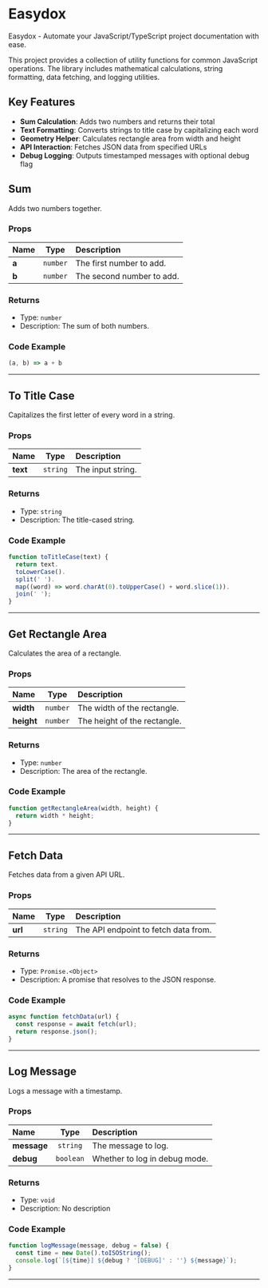 # Easydox

Easydox - Automate your JavaScript/TypeScript project documentation with ease.

This project provides a collection of utility functions for common JavaScript operations. The library includes mathematical calculations, string formatting, data fetching, and logging utilities.

## Key Features

- **Sum Calculation**: Adds two numbers and returns their total
- **Text Formatting**: Converts strings to title case by capitalizing each word
- **Geometry Helper**: Calculates rectangle area from width and height
- **API Interaction**: Fetches JSON data from specified URLs
- **Debug Logging**: Outputs timestamped messages with optional debug flag

## Sum

Adds two numbers together.

### Props

| Name  |   Type   | Description               |
| :---- | :------: | :------------------------ |
| **a** | `number` | The first number to add.  |
| **b** | `number` | The second number to add. |

### Returns

- Type: `number`
- Description: The sum of both numbers.

### Code Example

```js
(a, b) => a + b
```

---

## To Title Case

Capitalizes the first letter of every word in a string.

### Props

| Name     |   Type   | Description       |
| :------- | :------: | :---------------- |
| **text** | `string` | The input string. |

### Returns

- Type: `string`
- Description: The title-cased string.

### Code Example

```js
function toTitleCase(text) {
  return text.
  toLowerCase().
  split(' ').
  map((word) => word.charAt(0).toUpperCase() + word.slice(1)).
  join(' ');
}
```

---

## Get Rectangle Area

Calculates the area of a rectangle.

### Props

| Name       |   Type   | Description                  |
| :--------- | :------: | :--------------------------- |
| **width**  | `number` | The width of the rectangle.  |
| **height** | `number` | The height of the rectangle. |

### Returns

- Type: `number`
- Description: The area of the rectangle.

### Code Example

```js
function getRectangleArea(width, height) {
  return width * height;
}
```

---

## Fetch Data

Fetches data from a given API URL.

### Props

| Name    |   Type   | Description                          |
| :------ | :------: | :----------------------------------- |
| **url** | `string` | The API endpoint to fetch data from. |

### Returns

- Type: `Promise.<Object>`
- Description: A promise that resolves to the JSON response.

### Code Example

```js
async function fetchData(url) {
  const response = await fetch(url);
  return response.json();
}
```

---

## Log Message

Logs a message with a timestamp.

### Props

| Name        |    Type   | Description                   |
| :---------- | :-------: | :---------------------------- |
| **message** |  `string` | The message to log.           |
| **debug**   | `boolean` | Whether to log in debug mode. |

### Returns

- Type: `void`
- Description: No description

### Code Example

```js
function logMessage(message, debug = false) {
  const time = new Date().toISOString();
  console.log(`[${time}] ${debug ? '[DEBUG]' : ''} ${message}`);
}
```

---

